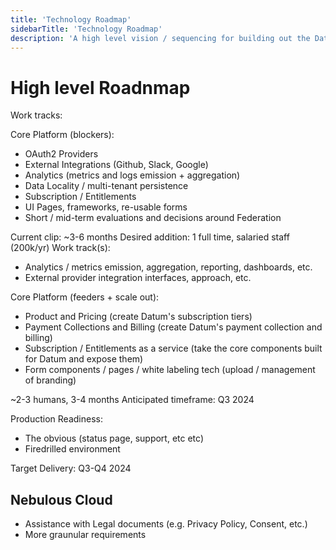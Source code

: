 ```yaml
---
title: 'Technology Roadmap'
sidebarTitle: 'Technology Roadmap'
description: 'A high level vision / sequencing for building out the Datum platform and service ecosystem'
---
```


# High level Roadnmap

Work tracks:

Core Platform (blockers):
- OAuth2 Providers
- External Integrations (Github, Slack, Google)
- Analytics (metrics and logs emission + aggregation)
- Data Locality / multi-tenant persistence
- Subscription / Entitlements
- UI Pages, frameworks, re-usable forms
- Short / mid-term evaluations and decisions around Federation


Current clip: ~3-6 months
Desired addition: 1 full time, salaried staff (200k/yr)
Work track(s):
- Analytics / metrics emission, aggregation, reporting, dashboards, etc.
- External provider integration interfaces, approach, etc.


Core Platform (feeders + scale out):
- Product and Pricing (create Datum's subscription tiers)
- Payment Collections and Billing (create Datum's payment collection and billing)
- Subscription / Entitlements as a service (take the core components built for Datum and expose them)
- Form components / pages / white labeling tech (upload / management of branding)

~2-3 humans, 3-4 months
Anticipated timeframe: Q3 2024

Production Readiness:
- The obvious (status page, support, etc etc)
- Firedrilled environment

Target Delivery: Q3-Q4 2024

## Nebulous Cloud

- Assistance with Legal documents (e.g. Privacy Policy, Consent, etc.)
- More graunular requirements
